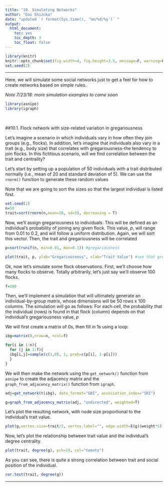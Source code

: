 ```yaml
---
title: "10. Simulating Networks"
author: "Dai Shizuka"
date: "updated `r format(Sys.time(), '%m/%d/%y')` "
output: 
  html_document:
    toc: yes
    toc_depth: 3
    toc_float: false
---
```



```r
library(knitr)
knitr::opts_chunk$set(fig.width=4, fig.height=3.5, message=F, warning=F) 
set.seed(2)
```

----

Here, we will simulate some social networks just to get a feel for how to create networks based on simple rules. 

*Note 7/23/18: more simulation examples to come soon*

```r
library(asnipe)
library(igraph)
```

<br>

##10.1. Flock network with size-related variation in gregariousness

Let's imagine a scenario in which individuals vary in how often they join groups (e.g., flocks). In addition, let's imagine that individuals also vary in a trait (e.g., body size) that correlates with gregariousness--the tendency to join flocks. In this fictitious scenario, will we find correlation between the trait and centrality?

Let's start by setting up a population of 50 individuals with a trait distributed normally (i.e., mean of 20 and standard deviation of 5). We can use the `rnorm()` function to generate these random values

Note that we are going to sort the sizes so that the largest individual is listed first.
```r
set.seed(2)
n=50
trait=sort(rnorm(n,mean=20, sd=5), decreasing = T) 
```

Now, we'll assign gregariousness to individuals. This will be defined as an individual's probability of joining any given flock. This value, $p$, will range from 0.01 to 0.2, and will follow a uniform distribution. Again, we will sort this vector. Then, the trait and gregariousness will be correlated
```r
p=sort(runif(n, min=0.01, max=0.1)) #gregariousness

plot(trait, p, ylab="Gregariousness", xlab="Trait Value") #see that gregariousness and trait are correlated
```

Ok, now let's simulate some flock observations. First, we'll choose how many flocks to observe. Totally arbitrarily, let's just say we'll observe 100 flocks.
```r
f=100
```

Then, we'll implement a simulation that will ultimately generate an individual-by-group matrix, whose dimensions will be 50 rows x 100 columns. 
The simulation will go as follows: For each cell, the probability that the individual (rows) is found in that flock (column) depends on that individual's gregariousness value, $p$

We will first create a matrix of 0s, then fill in 1s using a loop:
```r
ibg=matrix(0,nrow=n, ncol=f)

for(i in 1:n){
  for (j in 1:f){
  ibg[i,j]=sample(c(1,0), 1, prob=c(p[i], 1-p[i]))
  }
}
```

We will then make the network using the `get_network()` function from `asnipe` to create the adjacency matrix and the `graph_from_adjacency_matrix()` function from `igraph`.
```r
adj=get_network(t(ibg), data_format="GBI", association_index="SRI")

g=graph_from_adjacency_matrix(adj, "undirected", weighted=T)
```

Let's plot the resulting network, with node size proportional to the individual's trait value.
```r
plot(g,vertex.size=trait/2, vertex.label="", edge.width=E(g)$weight*5)
```

Now, let's plot the relationship between trait value and the individual's degree centrality.
```r
plot(trait, degree(g), pch=19, col="tomato")
```

As you can see, there is quite a strong correlation between trait and social position of the individual. 

```r
cor.test(trait, degree(g))
```

---


